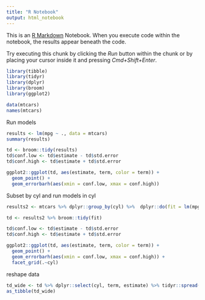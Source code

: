 ```yaml
---
title: "R Notebook"
output: html_notebook
---
```


This is an [R Markdown](http://rmarkdown.rstudio.com) Notebook. When you execute code within the notebook, the results appear beneath the code. 

Try executing this chunk by clicking the *Run* button within the chunk or by placing your cursor inside it and pressing *Cmd+Shift+Enter*. 

```r
library(tibble)
library(tidyr)
library(dplyr)
library(broom)
library(ggplot2)
```

```r
data(mtcars)
names(mtcars)
```


Run models 
```r
results <- lm(mpg ~ ., data = mtcars)
summary(results)

td <- broom::tidy(results)
td$conf.low <- td$estimate - td$std.error
td$conf.high <- td$estimate + td$std.error
```



```r
ggplot2::ggplot(td, aes(estimate, term, color = term)) + 
  geom_point() + 
  geom_errorbarh(aes(xmin = conf.low, xmax = conf.high))
```


Subset by cyl and run models in cyl
```r
results2 <- mtcars %>% dplyr::group_by(cyl) %>%  dplyr::do(fit = lm(mpg ~ ., data = .))

td <- results2 %>% broom::tidy(fit)

td$conf.low <- td$estimate - td$std.error
td$conf.high <- td$estimate + td$std.error
```



```r
ggplot2::ggplot(td, aes(estimate, term, color = term)) + 
  geom_point() + 
  geom_errorbarh(aes(xmin = conf.low, xmax = conf.high)) + 
  facet_grid(.~cyl)

```



reshape data
```r
td_wide <- td %>% dplyr::select(cyl, term, estimate) %>% tidyr::spread(term, estimate)
as_tibble(td_wide)
```

